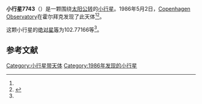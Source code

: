 {{Infobox planet
| bgcolour = #FFFFC0
| name = 7743
| symbol = 
| image = 
| caption = 
| discovery = yes
| discovery_ref = 
| discoverer = [[Copenhagen_Observatory|Copenhagen Observatory]]
| discovery_site = [[霍尔拜克|霍尔拜克]] 
| discovered = 1986年5月2日
| designations = yes
| mp_name = 
| named_after = 
| alt_names = 1986 JA/ 1990 OP
| mp_category = [[主带小行星|主带小行星]]
| orbit_ref = <ref name="a">[http://ssd.jpl.nasa.gov/sbdb.cgi?sstr=7743 7743] {{Wayback|url=http://ssd.jpl.nasa.gov/sbdb.cgi?sstr=7743 |date=20210717070420 }}，小行星數據庫瀏覽器（JPL Small-Body Database Browser）－[[美国国家航空航天局|美国国家航空航天局]]喷气推进实验室</ref>
| epoch = 2456400.5 (2013年4月18日更新)
| aphelion = {{convert|2.7889631|AU|km|3|abbr=on|lk=out}}
| perihelion = {{convert|1.9584615|AU|km|3|abbr=on}}
| semimajor = {{convert|2.3737123|AU|km|3|abbr=on}}
| eccentricity = 0.1749373
| period = 1335.797236 [[日|日]]<br />3.66[[儒略年|儒略年]]
| avg_speed = 
| inclination = 11.96599
| asc_node = 159.52303
| mean_anomaly = 
| arg_peri = 102.77166
| satellites = 
| physical_characteristics = yes
| dimensions = 
| mass = 
| density = 
| surface_grav = 
| escape_velocity = 
| sidereal_day = 
| axial_tilt = 
| pole_ecliptic_lat = 
| pole_ecliptic_lon = 
| albedo = 
| temperatures= 
| temp_name1 = 
| mean_temp_1 = 
| max_temp_1 = 
| temp_name2 = 
| max_temp_2 = 
| spectral_type = 
| abs_magnitude = 102.77166
}}

'''小行星7743'''（{{lang-en|7743}}）是一颗围绕[[太阳|太阳]][[公转|公转]]的[[小行星|小行星]]。1986年5月2日，[[Copenhagen_Observatory|Copenhagen Observatory]]在霍尔拜克发现了此天体<ref name="a" /><ref>{{cite news|title=小行星列表|url=http://cfa-www.harvard.edu/iau/lists/NumberedMPs.txt|accessdate=2013-07-08|newspaper=哈佛大学|archive-date=2008-05-17|archive-url=https://web.archive.org/web/20080517010638/http://cfa-www.harvard.edu/iau/lists/NumberedMPs.txt|dead-url=no}}</ref>。

这颗小行星的[[绝对星等|绝对星等]]为102.77166等<ref name="a" />。

==参考文献==
{{reflist}}
{{Minor Planet Number|[[小行星7742|小行星7742]]|[[小行星7744|小行星7744]]}}

{{小天体}}

[[Category:小行星带天体|Category:小行星带天体]]
[[Category:1986年发现的小行星|Category:1986年发现的小行星]]

{{asteroid-stub}}